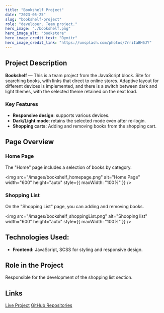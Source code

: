 ```yaml
---
title: "Bookshelf Project"
date: "2023-05-25"
slug: "bookshelf-project"
role: "developer. Team project."
hero_image: "./bookshelf.png"
hero_image_alt: "bookstore"
hero_image_credit_text: "Dymitr"
hero_image_credit_link: "https://unsplash.com/photos/7rriIaBH6JY"
---
```




<div style={{
  display: "flex",
  alignItems: "center",
  flexDirection: "column",  
  backgroundColor: "#c8c9ce",
  borderRadius: "10px",
  padding: "30px",
}}>

## <Trans i18nKey="opis">Project Description</Trans>

**Bookshelf** — <Trans i18nKey="opis_2_1">This is a team project from the JavaScript block. Site for searching books, with links that direct to online stores. Adaptive layout for different devices is implemented, and there is a switch between dark and light themes, with the selected theme retained on the next load.</Trans>

### <Trans i18nKey="possibility">Key Features</Trans>

- **<Trans i18nKey="possibility_1">Responsive design</Trans>**: <Trans i18nKey="possibility_1_desc">supports various devices.</Trans>
- **<Trans i18nKey="possibility_2">Dark/Light mode</Trans>**: <Trans i18nKey="possibility_2_desc">retains the selected mode even after re-login.</Trans>
- **<Trans i18nKey="possibility_4">Shopping carts</Trans>**: <Trans i18nKey="possibility_4_1">Adding and removing books from the shopping cart.</Trans>

## <Trans i18nKey="page_overview">Page Overview</Trans>

### <Trans i18nKey="home_page_title">Home Page</Trans>

<Trans i18nKey="home_page_1">
  The "Home" page includes a selection of books by category.
</Trans>

<img
  src="/images/bookshelf_homepage.png"
  alt="Home Page"
  width="600"
  height="auto"
  style={{ maxWidth: "100%" }}
/>

### <Trans i18nKey="shoopinglist">Shopping List</Trans>

<Trans i18nKey="shoopinglist_1">
  On the "Shopping List" page, you can adding and removing books.
</Trans>

<img
  src="/images/bookshelf_shoppingList.png"
  alt="Shooping list"
  width="600"
  height="auto"
  style={{ maxWidth: "100%" }}
/>

## <Trans i18nKey="technologies">Technologies Used:</Trans>

- **Frontend:** <Trans i18nKey="technologies_1_1"> JavaScript, SCSS for styling and responsive design.</Trans>

## <Trans i18nKey="role_in_project">Role in the Project</Trans>

<Trans i18nKey="role_1">
  Responsible for the development of the shopping list section.
</Trans>

## <Trans i18nKey="link">Links</Trans>

<a href="https://tatiana2016.github.io/final-js/index.html">Live Project</a>
<a href="https://github.com/Tatiana2016/final-js">GitHub Repositories</a>
</div>
